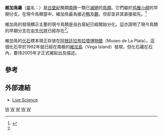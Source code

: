 {{Automatic Taxobox
| taxon = Vegavis
| fossil_range = [[白堊紀|白堊紀]]晚期, {{Fossil_range|68|66}}
| image = Vegavis restoration.jpg 
| image_caption = 
| authority = Clarke ''et al.'', 2005
| type_species = '''遠征維加鳥<br />''Vegavis iaai'''''
| type_species_authority = Clarke ''et al.'', 2005
}}

'''維加鳥屬'''（[[屬|屬]]名：{{lang|la|''Vegavis''}}）是[[白堊紀|白堊紀]]晚期[[南極|南極]]一類已[[滅絕|滅絕]]的[[鳥類|鳥類]]。它們屬於[[鸡雁小纲|鸡雁小纲]]的早期分支。在現今鳥類當中，維加鳥最為接近[[鴨|鴨]]及[[鵝|鵝]]，但卻並非其直接祖先。<ref name="clarkeetal2005">{{Cite journal|author=Clarke, J.A., Tambussi, C.P., Noriega, J.I., Erickson, G.M. and Ketcham, R.A.|year=2005|title=Definitive fossil evidence for the extant avian radiation in the Cretaceous|journal=Nature|volume=433|pages=305-8|doi=10.1038/nature03150|url=http://www.digimorph.org/specimens/Vegavis_iaai/nature03150.pdf|access-date=2011-01-04|archive-date=2012-09-04|archive-url=https://web.archive.org/web/20120904083800/http://www.digimorph.org/specimens/Vegavis_iaai/nature03150.pdf|dead-url=yes}}</ref>

維加鳥的發現顯示主要的現今鳥類是自白堊紀已經開始分化。這亦證明了現今鳥類的早期分支在[[中生代|中生代]]就已經存在<ref name="clarkeetal2005"/>。

維加鳥的[[化石|化石]]標本現正存放在[[阿根廷|阿根廷]][[拉布拉塔博物館|拉布拉塔博物館]]（Museo de La Plata）。這個化石早於1992年就已經在南極的[[維加島|維加島]]（Vega Island）發現，但化石藏在石內，要待2005年才正式被起出及描述。

==參考==
{{reflist}}

==外部連結==
* [http://www.livescience.com/animalworld/050125_dino_chickens.html Live Science] {{Wayback|url=http://www.livescience.com/animalworld/050125_dino_chickens.html |date=20050131014246 }}
{{手盜龍類|B.}}
{{Taxonbar|from=Q2319226}}

[[Category:維加鳥目|W]]
[[Category:白堊紀鳥類|W]]
[[Category:上白堊紀恐龍|W]]
[[Category:南極洲恐龍|W]]
[[Category:南極洲史前鳥類|W]]